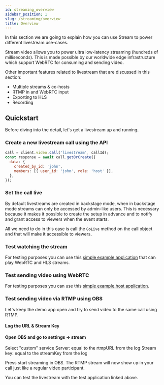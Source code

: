 ```yaml
---
id: streaming_overview
sidebar_position: 1
slug: /streaming/overview
title: Overview
---
```




In this section we are going to explain how you can use Stream to power different livestream use-cases.

Stream video allows you to power ultra low-latency streaming (hundreds of milliseconds). This is made possible by our worldwide edge infrastructure which support WebRTC for consuming and sending video.

Other important features related to livestream that are discussed in this section:

- Multiple streams & co-hosts
- RTMP in and WebRTC input
- Exporting to HLS
- Recording

## Quickstart

Before diving into the detail, let's get a livestream up and running.

### Create a new livestream call using the API

<Tabs groupId="examples">
<TabItem value="js" label="JavaScript">

```javascript
call = client.video.call('livestream', callId);
const response = await call.getOrCreate({
  data: {
    created_by_id: 'john',
    members: [{ user_id: 'john', role: 'host' }],
  },
});
```

</TabItem>
</Tabs>

### Set the call live

By default livestreams are created in backstage mode, when in backstage mode streams can only be accessed by admin-like users.
This is necessary because it makes it possible to create the setup in advance and to notify and grant access to viewers when the event starts.

All we need to do in this case is call the `GoLive` method on the call object and that will make it accessible to viewers.

<GoLive />

### Test watching the stream

For testing purposes you can use this [simple example application](https://codesandbox.io/s/javascript-livestream-viewer-lwzgmw) that can play WebRTC and HLS streams.

### Test sending video using WebRTC

For testing purposes you can use this [simple example host application](https://codesandbox.io/s/javascript-livestream-host-3hs4vt).

### Test sending video via RTMP using OBS

Let's keep the demo app open and try to send video to the same call using RTMP.

#### Log the URL & Stream Key

<RTMP />

#### Open OBS and go to settings -> stream

Select "custom" service
Server: equal to the rtmpURL from the log
Stream key: equal to the streamKey from the log

Press start streaming in OBS. The RTMP stream will now show up in your call just like a regular video participant.

You can test the livestream with the test application linked above.

